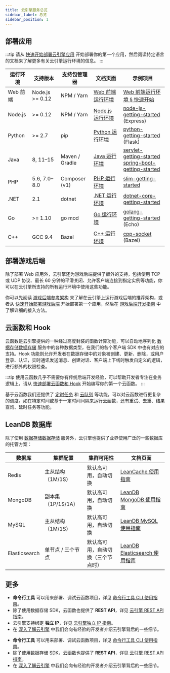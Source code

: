 ```yaml
---
title: 云引擎服务总览
sidebar_label: 总览
sidebar_position: 1
---
```



<PlatformIntroduction />

## 部署应用

:::tip
请从 [快速开始部署云引擎应用](/sdk/engine/deploy/getting-started/) 开始部署你的第一个应用，然后阅读特定语言的文档来了解更多有关云引擎运行环境的信息。
:::

| 运行环境 | 支持版本        | 支持包管理器   | 文档页面                                       | 示例项目                                                                                                                                                                     |
| -------- | --------------- | -------------  | ---------------------------------------------- | ---------------------------------------------------------------------------------------------------------------------------------------------------------------------------- |
| Web 前端 | Node.js >= 0.12 | NPM / Yarn     | [Web 前端运行环境](/sdk/engine/deploy/webapp/) | [Web 前端运行环境 § 快速开始](/sdk/engine/deploy/webapp/#快速开始)                                                                                                           |
| Node.js  | >= 0.12         | NPM / Yarn     | [Node.js 运行环境](/sdk/engine/deploy/nodejs/) | [node-js-getting-started](https://github.com/leancloud/node-js-getting-started/) (Express)                                                                                   |
| Python   | >= 2.7          | pip            | [Python 运行环境](/sdk/engine/deploy/python/)  | [python-getting-started](https://github.com/leancloud/python-getting-started) (Flask)                                                                                        |
| Java     | 8, 11–15        | Maven / Gradle | [Java 运行环境](/sdk/engine/deploy/java/)      | [servlet-getting-started](https://github.com/leancloud/servlet-getting-started)<br />[spring-boot-getting-started](https://github.com/leancloud/spring-boot-getting-started) |
| PHP      | 5.6, 7.0–8.0    | Composer (v1)  | [PHP 运行环境](/sdk/engine/deploy/php/)        | [slim-getting-started](https://github.com/leancloud/slim-getting-started)                                                                                                    |
| .NET     | 2.1             | dotnet         | [.NET 运行环境](/sdk/engine/deploy/dotnet/)    | [dotnet-core-getting-started](https://github.com/leancloud/dotnet-core-getting-started)                                                                                      |
| Go       | >= 1.10         | go mod         | [Go 运行环境](/sdk/engine/deploy/go/)          | [golang-getting-started](https://github.com/leancloud/golang-getting-started) (Echo)                                                                                         |
| C++      | GCC 9.4         | Bazel          | [C++ 运行环境](/sdk/engine/deploy/cpp/)        | [cpp-socket](https://github.com/leancloud/leanengine-unit-test/tree/cpp-socket-bazel) (Bazel)                                                                                |

<Conditional brand="tds">

## 部署游戏后端

除了部署 Web 应用外，云引擎还为游戏后端提供了额外的支持，包括使用 TCP 或 UDP 协议、最长 60 分钟的平滑关闭、允许客户端连接到指定实例等功能，你可以在云引擎所支持的所有运行环境中使用这些功能。

你可以先阅读 [游戏后端参考架构](/sdk/engine/game/architecture) 来了解在云引擎上运行游戏后端的推荐架构，或者从 [快速开始部署游戏后端](/sdk/engine/game/getting-started) 开始部署第一个应用，然后在 [游戏后端开发指南](/sdk/engine/game/guides) 中了解详细的接入方法。

</Conditional>

## 云函数和 Hook

云函数是云引擎提供的一种经过高度封装的函数计算功能，可以自动地序列化 <Conditional brand="tds">[数据存储](/sdk/storage/features)</Conditional><Conditional brand="leancloud">[数据存储](https://leancloud.cn/docs/storage_overview.html)</Conditional> 服务中的各种数据类型，在我们的各个客户端 SDK 中也有对应的支持。Hook 功能则允许开发者在数据存储中的对象被创建、更新、删除，或用户登录、认证，实时通讯发送消息、创建对话、客户端上下线时触发自定义的逻辑，进行额外的权限检查。

:::tip
使用云函数几乎不需要你有传统后端开发经验，可以帮助开发者专注在业务逻辑上，请从 [快速部署云函数和 Hook](/sdk/engine/functions/getting-started/) 开始编写你的第一个云函数。
:::

基于云函数我们还提供了 [定时任务](/sdk/engine/functions/guides/#定时任务) 和 [云队列](/sdk/engine/functions/cloud-queue/) 等功能，可以对云函数进行更复杂的调度。如在特定时间或基于一定时间间隔来运行云函数，还有重试、去重、结果查询、延时任务等功能。

## LeanDB 数据库

除了使用 <Conditional brand="tds">[数据存储](/sdk/storage/features)</Conditional><Conditional brand="leancloud">[数据存储](https://leancloud.cn/docs/storage_overview.html)</Conditional> 服务外，云引擎也提供了业界使用广泛的一些数据库的托管方案：

| 数据库        | 集群配置           | 集群可用性                         | 文档页面                                                  |
| ------------- | ------------------ | ---------------------------------- | --------------------------------------------------------- |
| Redis         | 主从结构（1M/1S）  | 默认高可用，自动切换               | [LeanCache 使用指南](/sdk/engine/database/redis/)         |
| MongoDB       | 副本集（1P/1S/1A） | 默认高可用，自动切换               | [LeanDB MongoDB 使用指南](/sdk/engine/database/mongo/)    |
| MySQL         | 主从结构（1M/1S）  | 默认高可用，自动切换               | [LeanDB MySQL 使用指南](/sdk/engine/database/mysql/)      |
| Elasticsearch | 单节点 / 三个节点  | 默认高可用，自动切换（三个节点时） | [LeanDB Elasticsearch 使用指南](/sdk/engine/database/es/) |

## 更多

<Conditional region="cn">

- **命令行工具** 可以用来部署、调试云函数项目，详见 [命令行工具 CLI 使用指南](/sdk/engine/cli/)。
- 除了使用数据存储 SDK，云函数也提供了 **REST API**，详见 [云引擎 REST API 指南](/sdk/engine/functions/rest-api/)。
- 云引擎支持绑定 **独立 IP**，详见 [云引擎独立 IP 指南](/sdk/engine/dedicated-IP)。
- 在 [深入了解云引擎](/sdk/engine/deep-dive/) 中我们会向有经验的开发者介绍云引擎背后的一些细节。

</Conditional>

<Conditional region="global">

- **命令行工具** 可以用来部署、调试云函数项目，详见 [命令行工具 CLI 使用指南](/sdk/engine/cli/)。
- 除了使用数据存储 SDK，云函数也提供了 **REST API**，详见 [云引擎 REST API 指南](/sdk/engine/functions/rest-api/)。
- 在 [深入了解云引擎](/sdk/engine/deep-dive/) 中我们会向有经验的开发者介绍云引擎背后的一些细节。

</Conditional>
